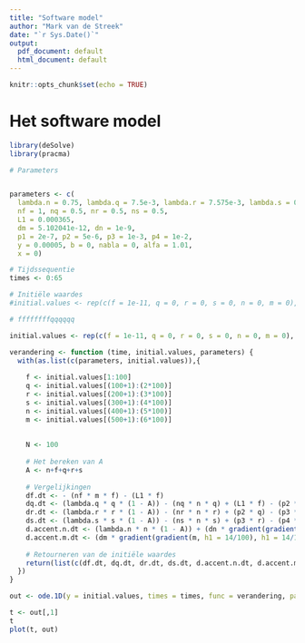 ```yaml
---
title: "Software model"
author: "Mark van de Streek"
date: "`r Sys.Date()`"
output:
  pdf_document: default
  html_document: default
---
```


```r
knitr::opts_chunk$set(echo = TRUE)
```

# Het software model

```r
library(deSolve)
library(pracma)
```

```r
# Parameters


parameters <- c(
  lambda.n = 0.75, lambda.q = 7.5e-3, lambda.r = 7.575e-3, lambda.s = 0.0375,
  nf = 1, nq = 0.5, nr = 0.5, ns = 0.5,
  L1 = 0.000365,
  dm = 5.102041e-12, dn = 1e-9,
  p1 = 2e-7, p2 = 5e-6, p3 = 1e-3, p4 = 1e-2,
  y = 0.00005, b = 0, nabla = 0, alfa = 1.01,
  x = 0)

# Tijdssequentie
times <- 0:65

# Initiële waardes
#initial.values <- rep(c(f = 1e-11, q = 0, r = 0, s = 0, n = 0, m = 0), 100)

# ffffffffqqqqqq

initial.values <- rep(c(f = 1e-11, q = 0, r = 0, s = 0, n = 0, m = 0), each = 100)
```

```r
verandering <- function (time, initial.values, parameters) {
  with(as.list(c(parameters, initial.values)),{
    
    f <- initial.values[1:100]
    q <- initial.values[(100+1):(2*100)]
    r <- initial.values[(200+1):(3*100)]
    s <- initial.values[(300+1):(4*100)]
    n <- initial.values[(400+1):(5*100)]
    m <- initial.values[(500+1):(6*100)]
    
    
    N <- 100
    
    # Het bereken van A
    A <- n+f+q+r+s
    
    # Vergelijkingen
    df.dt <- - (nf * m * f) - (L1 * f)
    dq.dt <- (lambda.q * q * (1 - A)) - (nq * n * q) + (L1 * f) - (p2 * q)
    dr.dt <- (lambda.r * r * (1 - A)) - (nr * n * r) + (p2 * q) - (p3 * r)
    ds.dt <- (lambda.s * s * (1 - A)) - (ns * n * s) + (p3 * r) - (p4 * s)
    d.accent.n.dt <- (lambda.n * n * (1 - A)) + (dn * gradient(gradient(n, h1 = 14/100), h1 = 14/100)) - (y * gradient(n * gradient(f, h1 = 14/100), h1 = 14 / 100)) + (p4 * s)
    d.accent.m.dt <- (dm * gradient(gradient(m, h1 = 14/100), h1 = 14/100)) + (alfa * n * (1 - m)) - (b * m)
    
    # Retourneren van de initiële waardes
    return(list(c(df.dt, dq.dt, dr.dt, ds.dt, d.accent.n.dt, d.accent.m.dt)))
  })
}
```

```r
out <- ode.1D(y = initial.values, times = times, func = verandering, parms = parameters, nspec = 6, dimens = 100)
```

```r
t <- out[,1]
t
plot(t, out)
```





